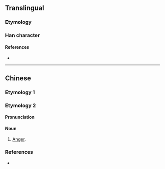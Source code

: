 {{also|懷}}
{{character info/new}}
==Translingual==
{{Han simplified forms|懷|懐|怀}}

===Etymology===
{{Han simp|懷|f=褱|t=不}}

===Han character===
{{Han char|rn=61|rad=心|as=04|sn=7|four=91090|canj=PMF|ids=⿰忄不}}

====References====
* {{Han ref|kx=0379.050|dkj=10412|dj=0707.110|hdz=42276.020|uh=6000|ud=24576|bh=CAE4|bd=51940}}

----

==Chinese==

===Etymology 1===
{{zh-see|懷}}

===Etymology 2===
{{zh-forms}}

====Pronunciation====
{{zh-pron
|m=fù
|cat=n
}}

====Noun====
{{zh-noun}}

# [[anger|Anger]].

===References===
* {{R:twedu|C03622}}